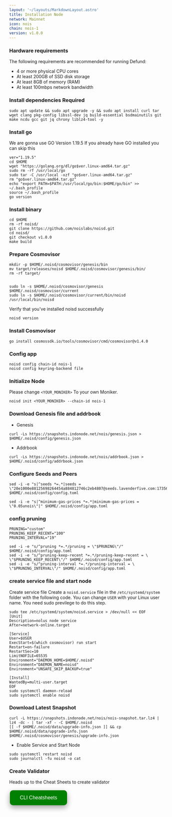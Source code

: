 ```yaml
---
layout: '~/layouts/MarkdownLayout.astro'
title: Installation Node
network: Mainnet
icon: nois
chain: nois-1
version: v1.0.0
---
```


### Hardware requirements

The following requirements are recommended for running Defund:

- 4 or more physical CPU cores
- At least 200GB of SSD disk storage
- At least 8GB of memory (RAM)
- At least 100mbps network bandwidth


### Install dependencies Required

```
sudo apt update && sudo apt upgrade -y && sudo apt install curl tar wget clang pkg-config libssl-dev jq build-essential bsdmainutils git make ncdu gcc git jq chrony liblz4-tool -y
```

### Install go

We are gonna use GO Version 1.19.5
If you already have GO installed you can skip this 

```
ver="1.19.5"
cd $HOME
wget "https://golang.org/dl/go$ver.linux-amd64.tar.gz"
sudo rm -rf /usr/local/go
sudo tar -C /usr/local -xzf "go$ver.linux-amd64.tar.gz"
rm "go$ver.linux-amd64.tar.gz"
echo "export PATH=$PATH:/usr/local/go/bin:$HOME/go/bin" >> ~/.bash_profile
source ~/.bash_profile
go version
```

### Install binary

```
cd $HOME
rm -rf noisd/
git clone https://github.com/noislabs/noisd.git
cd noisd/
git checkout v1.0.0
make build
```

### Prepare Cosmovisor
```
mkdir -p $HOME/.noisd/cosmovisor/genesis/bin
mv target/releases/noisd $HOME/.noisd/cosmovisor/genesis/bin/
rm -rf target/


sudo ln -s $HOME/.noisd/cosmovisor/genesis $HOME/.noisd/cosmovisor/current
sudo ln -s $HOME/.noisd/cosmovisor/current/bin/noisd /usr/local/bin/noisd
```

Verify that you've installed noisd successfully

```
noisd version
```

### Install Cosmovisor
```
go install cosmossdk.io/tools/cosmovisor/cmd/cosmovisor@v1.4.0
```

### Config app

```
noisd config chain-id nois-1
noisd config keyring-backend file
```

### Initialize Node

Please change `<YOUR_MONIKER>` To your own Moniker.

```
noisd init <YOUR_MONIKER> --chain-id nois-1
```

### Download Genesis file and addrbook

- Genesis

```
curl -Ls https://snapshots.indonode.net/nois/genesis.json > $HOME/.noisd/config/genesis.json
```

- Addrbook
```
curl -Ls https://snapshots.indonode.net/nois/addrbook.json > $HOME/.noisd/config/addrbook.json
```

### Configure Seeds and Peers

```
sed -i -e "s|^seeds *=.*|seeds = \"20e1000e88125698264454a884812746c2eb4807@seeds.lavenderfive.com:17356\"|" $HOME/.noisd/config/config.toml
```

```
sed -i -e "s|^minimum-gas-prices *=.*|minimum-gas-prices = \"0.05unois\"|" $HOME/.noisd/config/app.toml
```

### config pruning

```
PRUNING="custom"
PRUNING_KEEP_RECENT="100"
PRUNING_INTERVAL="19"

sed -i -e "s/^pruning *=.*/pruning = \"$PRUNING\"/" $HOME/.noisd/config/app.toml
sed -i -e "s/^pruning-keep-recent *=.*/pruning-keep-recent = \
\"$PRUNING_KEEP_RECENT\"/" $HOME/.noisd/config/app.toml
sed -i -e "s/^pruning-interval *=.*/pruning-interval = \
\"$PRUNING_INTERVAL\"/" $HOME/.noisd/config/app.toml
```


### create service file and start node

Create service file
Create a `noisd.service` file in the `/etc/systemd/system` folder with the following code. 
You can change `USER` with your Linux user name. You need sudo previlege to do this step.

```
sudo tee /etc/systemd/system/noisd.service > /dev/null << EOF
[Unit]
Description=nolus node service
After=network-online.target

[Service]
User=$USER
ExecStart=$(which cosmovisor) run start
Restart=on-failure
RestartSec=10
LimitNOFILE=65535
Environment="DAEMON_HOME=$HOME/.noisd"
Environment="DAEMON_NAME=noisd"
Environment="UNSAFE_SKIP_BACKUP=true"

[Install]
WantedBy=multi-user.target
EOF
sudo systemctl daemon-reload
sudo systemctl enable noisd
```

### Download Latest Snapshot
```
curl -L https://snapshots.indonode.net/nois/nois-snapshot.tar.lz4 | lz4 -dc - | tar -xf - -C $HOME/.noisd
[[ -f $HOME/.noisd/data/upgrade-info.json ]] && cp $HOME/.noisd/data/upgrade-info.json $HOME/.noisd/cosmovisor/genesis/upgrade-info.json
```

- Enable Service and Start Node

```
sudo systemctl restart noisd
sudo journalctl -fu noisd -o cat
```
### Create Validator

Heads up to the Cheat Sheets to create validator

<a href="https://www.indonode.net/mainnet/nois/cheat" target="_blank">
  <button style="background-color: green; border: none; color: white; padding: 15px 32px; text-align: center; text-decoration: none; display: inline-block; font-size: 16px; margin: 4px 2px; cursor: pointer; border-radius: 10px; box-shadow: 0 8px 16px 0 rgba(0,0,0,0.2), 0 6px 20px 0 rgba(0,0,0,0.19);" onmouseover="this.style.boxShadow='0 0 0 4px rgba(0,255,0,0.5)'" onmouseout="this.style.boxShadow='0 8px 16px 0 rgba(0,0,0,0.2), 0 6px 20px 0 rgba(0,0,0,0.19)'">CLI Cheatsheets</button>
</a>